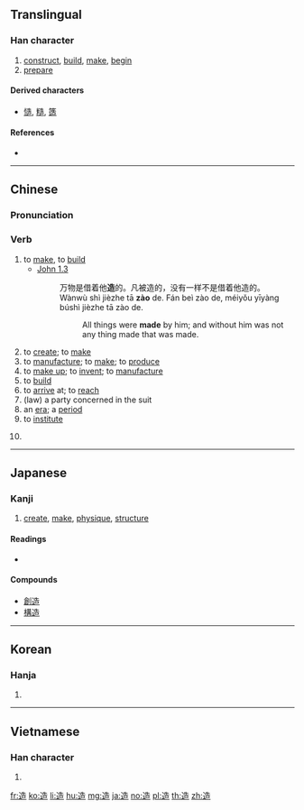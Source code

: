 ==Translingual==

===Han character===
{{Han char|rn=162|rad=辵|as=07|sn=11|four=34306|canj=YHGR|ids=⿺辶告}}

# [[construct]], [[build]], [[make]], [[begin]]
# [[prepare]]

====Derived characters====
* [[慥]], [[糙]], [[簉]] 

====References====
* {{Han ref|kx=1258.120|dkj=38898|dj=1746.060|hdz=63841.060|uh=9020|ud=36896|bh=B379|bd=45945}}

----

==Chinese==
{{zh-forms}}

===Pronunciation===
{{zh-pron
|m=zào
|c=zou6
|h=pfs=chho
|mn=
|mc=y
|oc=y
|ma=Zh-zào.ogg
|cat=v
}}

===Verb===
{{zh-verb|ts}}

# to [[make]], to [[build]]
#* [http://wordproject.org/multi/bi_en_cn_py.htm John 1.3]
#*: 万物是借着他'''造'''的。凡被造的，没有一样不是借着他造的。
#*: Wànwù shì jièzhe tā '''zào''' de. Fán beì zào de, méiyǒu yīyàng búshì jièzhe tā zào de.
#*:: All things were '''made''' by him; and without him was not any thing made that was made.
# to [[create]]; to [[make]]
# to [[manufacture]]; to [[make]]; to [[produce]]
# to [[make up]]; to [[invent]]; to [[manufacture]]
# to [[build]]
# to [[arrive]] at; to [[reach]]
# (law) a party concerned in the suit
# an [[era]]; a [[period]]
# to [[institute]]
# {{lb|zh|Mandarin}} {{eye dialect of|lang=zh|知道|tr=zhīdào}}
#: {{zh-usex|你 造 嗎？|[[didja|Didja]] know?}}

----

==Japanese==

===Kanji===
{{ja-kanji|grade=5|rs=辵07}}

# [[create]], [[make]], [[physique]], [[structure]]

====Readings====
* {{ja-readings|kanon=[[そう]] (sō)|goon=[[ぞう]] (zō), [[そう]] (sō)|kanyoon=[[ぞう]] (zō)|kun=[[つく]] ([[tsuku]]), [[いたる]] ([[itaru]]), [[なる]] ([[naru]]), [[みやつこ]] (miyatsuko)|nanori=[[いたる]] (itaru), [[なり]] (nari), [[なる]] (naru), [[はじめ]] (hajime), [[みやつこ]] (miyatsuko)}}

====Compounds====
* [[創造]]
* [[構造]]

----

==Korean==

===Hanja===
{{ko-hanja|hangeul=조|eumhun=|rv=jo|mr=cho|y=co}}

# {{defn|lang=ko|sort=辵07}}

----

==Vietnamese==

===Han character===
{{vi-hantu|[[tạo]], [[xáo]], [[xạo]], [[tháo]]|rs=辵07}}

# {{defn|lang=vi|sort=辵07}}

[[fr:造]]
[[ko:造]]
[[li:造]]
[[hu:造]]
[[mg:造]]
[[ja:造]]
[[no:造]]
[[pl:造]]
[[th:造]]
[[zh:造]]